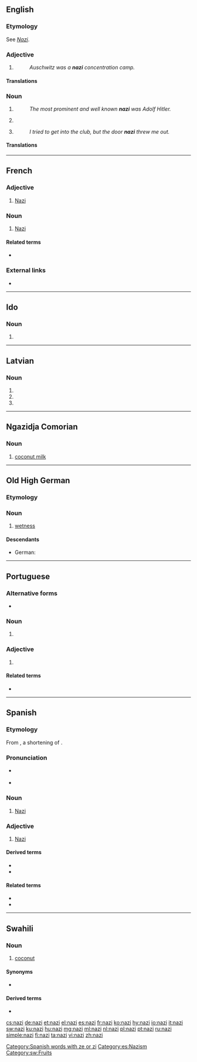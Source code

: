 {{also|nazī|naži|Nazi}}
==English==

===Etymology===
See ''[[Nazi#English|Nazi]]''.

===Adjective===
{{en-adj}}

# {{alternative form of|Nazi|lang=en}}
#: ''Auschwitz was a '''nazi''' concentration camp.''

====Translations====
{{trans-see|Nazi}}

===Noun===
{{en-noun}}

# {{alternative form of|Nazi||lang=en}} {{qualifier|member of the Nazi Party}}
#: ''The most prominent and well known '''nazi''' was Adolf Hitler.''
# {{alternative form of|Nazi||lang=en}} {{qualifier|adherent of a neo-Nazi or similar ideology}}
# {{alternative form of|Nazi||lang=en}} {{qualifier|pejorative: one who imposes views on others}}
#: ''I tried to get into the club, but the door '''nazi''' threw me out.''

====Translations====
{{trans-see|Nazi}}

----

==French==

===Adjective===
{{fr-adj}}

# [[Nazi]]

===Noun===
{{fr-noun|m}}

# [[Nazi]]

====Related terms====
* {{l|fr|nazisme}}

===External links===
* {{R:TLFi}}

----

==Ido==

===Noun===
{{head|io|plural}}

# {{plural of|nazo|lang=io}}

----

==Latvian==

===Noun===
{{head|lv|noun form|g=m}}

# {{lv-inflection of|nazis|voc|s}}
# {{lv-inflection of|nazis|acc|s}}
# {{lv-inflection of|nazis|ins|s}}

----

==Ngazidja Comorian==

===Noun===
{{head|zdj|noun|class 9}}

# [[coconut milk]]

----

==Old High German==

===Etymology===
{{suffix|naz|ī|gloss1=wet|lang=goh}}

===Noun===
{{goh-noun|head=nazī|f}}

# [[wetness]]

====Descendants====
* German: {{l|de|Nässe}}

----

==Portuguese==

===Alternative forms===
* {{l|pt|nazista}} {{qualifier|Brazil}}
===Noun===
{{pt-noun|mf}}

# {{label|pt|Portugal|historical}} {{l|en|Nazi}} {{gloss|member of the Nazi party}}

===Adjective===
{{pt-noun|mf}}

# {{label|pt|Portugal|historical}} {{l|en|Nazi}} {{gloss|relating to Nazis, the Nazi party or Nazi Germany}}

====Related terms====
* {{l|pt|nazismo}}

----

==Spanish==

===Etymology===
From {{etyl|de|es}} {{term|Nazi|lang=de}}, a shortening of {{term|Nationalsozialist|lang=de||[[National Socialist]]}}.

===Pronunciation===
* {{a|Castilian}} {{IPA|/ˈna.θi/|lang=es}}
* {{a|Others}} {{IPA|/ˈna.si/|lang=es}}

===Noun===
{{es-noun|mf}}

# [[Nazi]]

===Adjective===
{{es-adj}}

# [[Nazi]]

====Derived terms====
* {{l|es|nazismo|g=m}}
* {{l|es|neonazi}}

====Related terms====
* {{l|es|nacionalsocialismo}}
* {{l|es|nacionalsocialista}}

[[Category:Spanish words with ze or zi]]
[[Category:es:Nazism]]

----

==Swahili==

===Noun===
{{sw-noun|n}}

# [[coconut]]

====Synonyms====
* {{l|sw|dafu}} {{qualifier|coconut with milk in it}}

====Derived terms====
* {{l|sw|mnazi|gloss=coconut palm}}

[[Category:sw:Fruits]]

[[cs:nazi]]
[[de:nazi]]
[[et:nazi]]
[[el:nazi]]
[[es:nazi]]
[[fr:nazi]]
[[ko:nazi]]
[[hy:nazi]]
[[io:nazi]]
[[it:nazi]]
[[sw:nazi]]
[[ku:nazi]]
[[hu:nazi]]
[[mg:nazi]]
[[ml:nazi]]
[[nl:nazi]]
[[pl:nazi]]
[[pt:nazi]]
[[ru:nazi]]
[[simple:nazi]]
[[fi:nazi]]
[[ta:nazi]]
[[vi:nazi]]
[[zh:nazi]]
